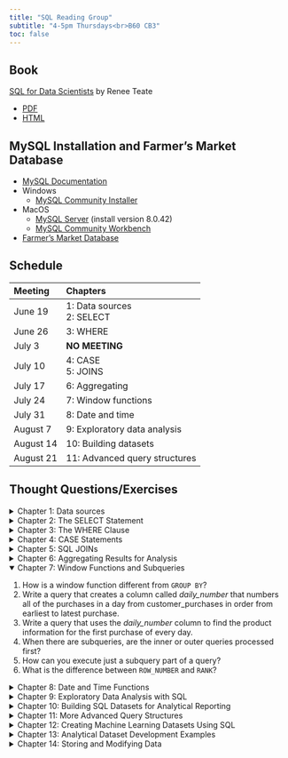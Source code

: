 ```yaml
---
title: "SQL Reading Group"
subtitle: "4-5pm Thursdays<br>B60 CB3"
toc: false
---
```


## Book

[SQL for Data Scientists](https://sqlfordatascientists.com/) by Renee Teate

* [PDF](https://onlinelibrary-wiley-com.libproxy.unl.edu/doi/book/10.1002/9781119669388)
* [HTML](https://learning.oreilly.com/library/view/sql-for-data/9781119669364/?sso_link=yes&sso_link_from=unl-edu)

## MySQL Installation and Farmer's Market Database

* [MySQL Documentation](https://dev.mysql.com/doc/refman/8.0/en/)
* Windows
  - [MySQL Community Installer](https://dev.mysql.com/downloads/installer/)
* MacOS
  - [MySQL Server](https://dev.mysql.com/downloads/mysql/) (install version 8.0.42)
  - [MySQL Community Workbench](https://dev.mysql.com/downloads/workbench/)
* [Farmer's Market Database](https://media.wiley.com/product_ancillary/67/11196693/DOWNLOAD/SQL%20for%20Data%20Scientists%20support%20files.zip)



## Schedule

| Meeting | Chapters |
|:--------|:---------|
| June 19 | 1: Data sources<br>2: SELECT |
| June 26 | 3: WHERE |
| July 3 | **NO MEETING**  |
| July 10 | 4: CASE<br>5: JOINS |
| July 17 | 6: Aggregating |
| July 24 | 7: Window functions |
| July 31 | 8: Date and time |
| August 7 |  9: Exploratory data analysis |
| August 14 | 10: Building datasets |
| August 21 | 11: Advanced query structures |

## Thought Questions/Exercises

<details>

<summary> Chapter 1: Data sources </summary>

1. How is a relational database different from a spreadsheet? How are they similar?
1. When would you want to store data in a relational database rather than a spreadsheet?
1. What is the difference between a database and a schema?
1. What is a primary key? What is a foreign key?
1. What is the primary key for the `customer` table? What about the `market_date_info` table? What about the `customer_purchases` table?
1. What are three foreign keys in the `customer_purchases` table?

</details>


<details>

<summary> Chapter 2: The SELECT Statement </summary>

1. What are the two functions/statements required for all SQL queries?
1. Are SQL functions/statements case sensitive? Try a query using `SELECT`, `select`, `Select`, and `sElEcT`. Do they all work?
1. What is the role of spaces, line breaks, and tabs in SQL queries?
1. What two pieces of information do you need to use the `FROM` statement?
1. What is the default sorting order for `ORDER BY`?
1. Which statement returns only first N rows, where the user can specify the number N?
1. When you use `ROUND` to round a column of numbers, does that change the values in the original table?
1. What happens if you concatenate two columns without specifying a delimiter?
1. Write a query that combines the three columns of `vendor_booth_assignments` separated by underscores to create a column that is a primary key. Name that column `key`.
</details>


<details>

<summary> Chapter 3: The WHERE Clause </summary>

1. Under what circumstances would you put quotes around a number?
1. Let's say your `WHERE` statement has three conditional statements. How many conditional statements have to be TRUE to keep a row when using `AND`? What about when using `OR`?
1. If you want to use a `WHERE` statement to subset rows for _customer_ids_ 3 and 4, which logical operator should you use?
1. How do we specify the order of operations for evaluating conditional statements?
1. Return a subset of the _customer_purchases_ table for transactions involving more than 15 items purchased.
1. Return a subset of the _customer_purchases_ for customer ids 2-5 using three different techniques.
1. Why does this statement not work? `WHERE customer_id = NULL`
1. What is a subquery?
</details>


<details>

<summary> Chapter 4: CASE Statements </summary>

1. What is feature engineering and why is it called that?
1. How do you return values that include specific character strings?
1. What happens to values that don't meet the conditions specified in `WHEN` statements if there is no `ELSE` provided?
1. What happens if a value in a column meets multiple `WHEN` conditional statements?
1. What column name is assigned if you don't assign a new column name with `AS`?
1. How can you create dummy variables with `CASE`?

</details>


<details>

<summary> Chapter 5: SQL JOINs </summary>

1. What does one-to-many mean in joins?
1. What does `LEFT` refer to in a `LEFT JOIN`?
1. How could we use `SELECT` to remove one of the duplicate column names for _product_category_id_ in Figure 5.5?
1. When using a `LEFT JOIN`, what happens if a key value in the left table does not have a corresponding key value in the right table?
1. What is table aliasing, and how do you use it?
1. How is an `INNER JOIN` different from a `LEFT JOIN` and `RIGHT JOIN`?
1. How many joins can you do at a time?

</details>


<details>

<summary> Chapter 6: Aggregating Results for Analysis </summary>

1. Why was _vendor_id_ not included in the query generating Figure 6.6?
1. What is the difference between `COUNT` and `COUNT DISTINCT`?
1. Write a query that returns the earliest and latest transactions (using _transaction_time_) in the customer_purchases table.
1. Write a query that returns the earliest and latest transactions (using _transaction_time_) for each vendor in the customer_purchases table.
1. Write a query that returns the total number of different products for each vendor, along with the average quantity of items sold per vendor using the customer_purchases table.
1. What is the difference between `WHERE` and `HAVING`?
</details>


<details open>

<summary> Chapter 7: Window Functions and Subqueries </summary>

1. How is a window function different from `GROUP BY`?
1. Write a query that creates a column called _daily_number_ that numbers all of the purchases in a day from customer_purchases in order from earliest to latest purchase.
1. Write a query that uses the _daily_number_ column to find the product information for the first purchase of every day.
1. When there are subqueries, are the inner or outer queries processed first?
1. How can you execute just a subquery part of a query?
1. What is the difference between `ROW_NUMBER` and `RANK`?

</details>


<details>

<summary> Chapter 8: Date and Time Functions </summary>


</details>


<details>

<summary> Chapter 9: Exploratory Data Analysis with SQL </summary>


</details>


<details>

<summary> Chapter 10: Building SQL Datasets for Analytical Reporting </summary>


</details>


<details>

<summary> Chapter 11: More Advanced Query Structures </summary>


</details>


<details>

<summary> Chapter 12: Creating Machine Learning Datasets Using SQL </summary>


</details>


<details>

<summary> Chapter 13: Analytical Dataset Development Examples </summary>


</details>


<details>

<summary> Chapter 14: Storing and Modifying Data </summary>


</details>



